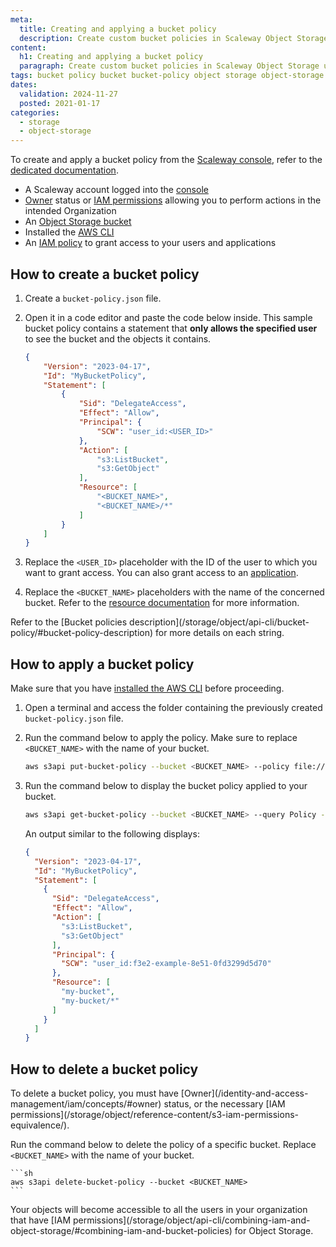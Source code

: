 ```yaml
---
meta:
  title: Creating and applying a bucket policy
  description: Create custom bucket policies in Scaleway Object Storage using the CLI.
content:
  h1: Creating and applying a bucket policy
  paragraph: Create custom bucket policies in Scaleway Object Storage using the CLI.
tags: bucket policy bucket bucket-policy object storage object-storage s3
dates:
  validation: 2024-11-27
  posted: 2021-01-17
categories:
  - storage
  - object-storage
---
```


<Macro id="storage-bucket-policy" />

To create and apply a bucket policy from the [Scaleway console](https://console/scaleway.com), refer to the [dedicated documentation](/storage/object/how-to/create-bucket-policy/).

<Macro id="requirements" />

- A Scaleway account logged into the [console](https://console.scaleway.com)
- [Owner](/identity-and-access-management/iam/concepts/#owner) status or [IAM permissions](/identity-and-access-management/iam/concepts/#permission) allowing you to perform actions in the intended Organization
- An [Object Storage bucket](/storage/object/how-to/create-a-bucket/)
- Installed the [AWS CLI](/storage/object/api-cli/object-storage-aws-cli/)
- An [IAM policy](/identity-and-access-management/iam/how-to/create-policy/) to grant access to your users and applications

## How to create a bucket policy

1. Create a `bucket-policy.json` file.

2. Open it in a code editor and paste the code below inside. This sample bucket policy contains a statement that **only allows the specified user** to see the bucket and the objects it contains.
    ```json
    {
        "Version": "2023-04-17",
        "Id": "MyBucketPolicy",
        "Statement": [
            {
                "Sid": "DelegateAccess",
                "Effect": "Allow",
                "Principal": {
                    "SCW": "user_id:<USER_ID>"
                },
                "Action": [
                    "s3:ListBucket",
                    "s3:GetObject"
                ],
                "Resource": [
                    "<BUCKET_NAME>",
                    "<BUCKET_NAME>/*"
                ]
            }
        ]
    }
    ```
3. Replace the `<USER_ID>` placeholder with the ID of the user to which you want to grant access. You can also grant access to an [application](/storage/object/api-cli/bucket-policy/#principal).
4. Replace the `<BUCKET_NAME>` placeholders with the name of the concerned bucket. Refer to the [resource documentation](/storage/object/api-cli/bucket-policy/#resource) for more information.

<Message type="note">
Refer to the [Bucket policies description](/storage/object/api-cli/bucket-policy/#bucket-policy-description) for more details on each string.
</Message>

## How to apply a bucket policy

Make sure that you have [installed the AWS CLI](/storage/object/api-cli/object-storage-aws-cli/) before proceeding.

1. Open a terminal and access the folder containing the previously created `bucket-policy.json` file.

2. Run the command below to apply the policy. Make sure to replace `<BUCKET_NAME>` with the name of your bucket.
    ```sh
    aws s3api put-bucket-policy --bucket <BUCKET_NAME> --policy file://bucket-policy.json
    ```
    <Macro id="important-bucket-policy" />
3. Run the command below to display the bucket policy applied to your bucket.
    ```sh
    aws s3api get-bucket-policy --bucket <BUCKET_NAME> --query Policy --output text | jq
    ```
    An output similar to the following displays:
    ```json
    {
      "Version": "2023-04-17",
      "Id": "MyBucketPolicy",
      "Statement": [
        {
          "Sid": "DelegateAccess",
          "Effect": "Allow",
          "Action": [
            "s3:ListBucket",
            "s3:GetObject"
          ],
          "Principal": {
            "SCW": "user_id:f3e2-example-8e51-0fd3299d5d70"
          },
          "Resource": [
            "my-bucket",
            "my-bucket/*"
          ]
        }
      ]
    }
    ```

## How to delete a bucket policy

<Message type="note">
To delete a bucket policy, you must have [Owner](/identity-and-access-management/iam/concepts/#owner) status, or the necessary [IAM permissions](/storage/object/reference-content/s3-iam-permissions-equivalence/).

Run the command below to delete the policy of a specific bucket. Replace `<BUCKET_NAME>` with the name of your bucket.

    ```sh
    aws s3api delete-bucket-policy --bucket <BUCKET_NAME>
    ```

<Message type="important">
Your objects will become accessible to all the users in your organization that have [IAM permissions](/storage/object/api-cli/combining-iam-and-object-storage/#combining-iam-and-bucket-policies) for Object Storage.
</Message>